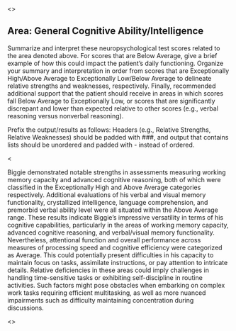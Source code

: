 <<PROMPT>>

## Area: General Cognitive Ability/Intelligence

Summarize and interpret these neuropsychological test scores related to the area
denoted above. For scores that are Below
Average, give a brief example of how this could impact the patient's daily
functioning. Organize your summary and interpretation in order from scores that
are Exceptionally High/Above Average to Exceptionally Low/Below Average to
delineate relative strengths and weaknesses, respectively. Finally, recommended
additional support that the patient should receive in areas in which scores fall
Below Average to Exceptionally Low, or scores that are significantly discrepant
and lower than expected relative to other scores (e.g., verbal reasoning versus
nonverbal reasoning).

Prefix the output/results as follows: Headers (e.g., Relative Strengths,
Relative Weaknesses) should be padded with ###, and output that contains lists should be
unordered and padded with - instead of ordered.

<<EXAMPLE>>

Biggie demonstrated notable strengths in assessments measuring working memory capacity and advanced cognitive reasoning, both of which were classified in the Exceptionally High and Above Average categories respectively. Additional evaluations of his verbal and visual memory functionality, crystallized intelligence, language comprehension, and premorbid verbal ability level were all situated within the Above Average range. These results indicate Biggie's impressive versatility in terms of his cognitive capabilities, particularly in the areas of working memory capacity, advanced cognitive reasoning, and verbal/visual memory functionality. Nevertheless, attentional function and overall performance across measures of processing speed and cognitive efficiency were categorized as Average. This could potentially present difficulties in his capacity to maintain focus on tasks, assimilate instructions, or pay attention to intricate details. Relative deficiencies in these areas could imply challenges in handling time-sensitive tasks or exhibiting self-discipline in routine activities. Such factors might pose obstacles when embarking on complex work tasks requiring efficient multitasking, as well as more nuanced impairments such as difficulty maintaining concentration during discussions.

<<START>>

